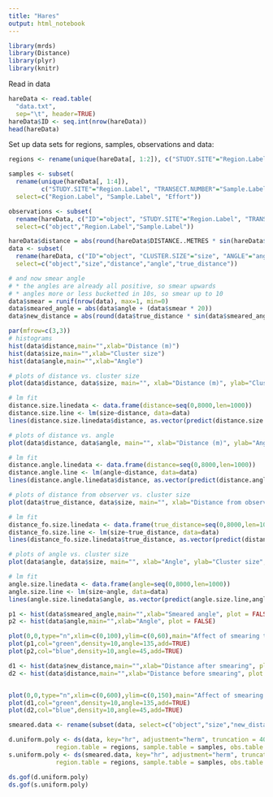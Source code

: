 ```yaml
---
title: "Hares"
output: html_notebook
---
```

```r
library(mrds)
library(Distance)
library(plyr)
library(knitr)
```

Read in data
```r
hareData <- read.table(
  "data.txt",
  sep="\t", header=TRUE)
hareData$ID <- seq.int(nrow(hareData))
head(hareData)
```

Set up data sets for regions, samples, observations and data:

```r
regions <- rename(unique(hareData[, 1:2]), c("STUDY.SITE"="Region.Label", "AREA"="Area"))

samples <- subset(
  rename(unique(hareData[, 1:4]), 
         c("STUDY.SITE"="Region.Label", "TRANSECT.NUMBER"="Sample.Label", "TRANSECT.LENGTH.KM"="Effort")),
  select=c("Region.Label", "Sample.Label", "Effort"))

observations <- subset(
  rename(hareData, c("ID"="object", "STUDY.SITE"="Region.Label", "TRANSECT.NUMBER"="Sample.Label")),
  select=c("object","Region.Label","Sample.Label"))

hareData$distance = abs(round(hareData$DISTANCE..METRES * sin(hareData$ANGLE * pi / 180)))
data <- subset(
  rename(hareData, c("ID"="object", "CLUSTER.SIZE"="size", "ANGLE"="angle", "DISTANCE..METRES."="true_distance")), 
  select=c("object","size","distance","angle","true_distance"))

# and now smear angle
# * the angles are already all positive, so smear upwards 
# * angles more or less bucketted in 10s, so smear up to 10
data$smear = runif(nrow(data), max=1, min=0)
data$smeared_angle = abs(data$angle + (data$smear * 20))
data$new_distance = abs(round(data$true_distance * sin(data$smeared_angle * pi / 180)))
```


```r
par(mfrow=c(3,3))
# histograms
hist(data$distance,main="",xlab="Distance (m)")
hist(data$size,main="",xlab="Cluster size")
hist(data$angle,main="",xlab="Angle")

# plots of distance vs. cluster size
plot(data$distance, data$size, main="", xlab="Distance (m)", ylab="Cluster size", pch=19, cex=0.5, col=gray(0.7))

# lm fit
distance.size.linedata <- data.frame(distance=seq(0,8000,len=1000))
distance.size.line <- lm(size~distance, data=data)
lines(distance.size.linedata$distance, as.vector(predict(distance.size.line,distance.size.linedata)))

# plots of distance vs. angle
plot(data$distance, data$angle, main="", xlab="Distance (m)", ylab="Angle", pch=19, cex=0.5, col=gray(0.7))

# lm fit
distance.angle.linedata <- data.frame(distance=seq(0,8000,len=1000))
distance.angle.line <- lm(angle~distance, data=data)
lines(distance.angle.linedata$distance, as.vector(predict(distance.angle.line,distance.angle.linedata)))

# plots of distance from observer vs. cluster size
plot(data$true_distance, data$size, main="", xlab="Distance from observer (m)", ylab="Cluster size", pch=19, cex=0.5, col=gray(0.7))

# lm fit
distance_fo.size.linedata <- data.frame(true_distance=seq(0,8000,len=1000))
distance_fo.size.line <- lm(size~true_distance, data=data)
lines(distance_fo.size.linedata$true_distance, as.vector(predict(distance_fo.size.line,distance_fo.size.linedata)))

# plots of angle vs. cluster size
plot(data$angle, data$size, main="", xlab="Angle", ylab="Cluster size", pch=19, cex=0.5, col=gray(0.7))

# lm fit
angle.size.linedata <- data.frame(angle=seq(0,8000,len=1000))
angle.size.line <- lm(size~angle, data=data)
lines(angle.size.linedata$angle, as.vector(predict(angle.size.line,angle.size.linedata)))
```


```r
p1 <- hist(data$smeared_angle,main="",xlab="Smeared angle", plot = FALSE)
p2 <- hist(data$angle,main="",xlab="Angle", plot = FALSE)

plot(0,0,type="n",xlim=c(0,100),ylim=c(0,60),main="Affect of smearing the angle (green is affect of smearing away from blue)")
plot(p1,col="green",density=10,angle=135,add=TRUE)
plot(p2,col="blue",density=10,angle=45,add=TRUE)
```


```r
d1 <- hist(data$new_distance,main="",xlab="Distance after smearing", plot = FALSE)
d2 <- hist(data$distance,main="",xlab="Distance before smearing", plot = FALSE)


plot(0,0,type="n",xlim=c(0,600),ylim=c(0,150),main="Affect of smearing the angle on distance (green is affect of smearing away from blue)")
plot(d1,col="green",density=10,angle=135,add=TRUE)
plot(d2,col="blue",density=10,angle=45,add=TRUE)
```


```r
smeared.data <- rename(subset(data, select=c("object","size","new_distance")), c("new_distance"="distance")) 
```

```r
d.uniform.poly <- ds(data, key="hr", adjustment="herm", truncation = 400,
             region.table = regions, sample.table = samples, obs.table = observations)
s.uniform.poly <- ds(smeared.data, key="hr", adjustment="herm", truncation = 400,
             region.table = regions, sample.table = samples, obs.table = observations)
```

```r
ds.gof(d.uniform.poly)
ds.gof(s.uniform.poly)
```
